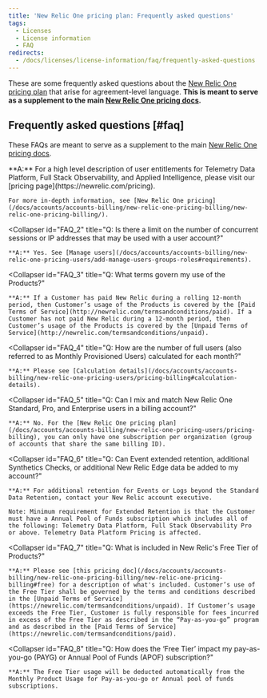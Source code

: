 ```yaml
---
title: 'New Relic One pricing plan: Frequently asked questions'
tags:
  - Licenses
  - License information
  - FAQ
redirects:
  - /docs/licenses/license-information/faq/frequently-asked-questions
---
```


These are some frequently asked questions about the [New Relic One pricing plan](/docs/accounts/accounts-billing/new-relic-one-pricing-users/pricing-billing) that arise for agreement-level language. **This is meant to serve as a supplement to the main [New Relic One pricing docs](/docs/accounts/accounts-billing/new-relic-one-pricing-users/pricing-billing).** 

## Frequently asked questions [#faq]

These FAQs are meant to serve as a supplement to the main [New Relic One pricing docs](/docs/accounts/accounts-billing/new-relic-one-pricing-users/pricing-billing).

<CollapserGroup>
  <Collapser
    id="FAQ_1"
    title="Q: Where can I find more information about New Relic One and related products?"
  >
    **A:** For a high level description of user entitlements for Telemetry Data Platform, Full Stack Observability, and Applied Intelligence, please visit our [pricing page](https://newrelic.com/pricing).

    For more in-depth information, see [New Relic One pricing](/docs/accounts/accounts-billing/new-relic-one-pricing-billing/new-relic-one-pricing-billing/).
  </Collapser>

  <Collapser
    id="FAQ_2"
    title="Q: Is there a limit on the number of concurrent sessions or IP addresses that may be used with a user account?"
  >
    **A:** Yes. See [Manage users](/docs/accounts/accounts-billing/new-relic-one-pricing-users/add-manage-users-groups-roles#requirements).
  </Collapser>

  <Collapser
    id="FAQ_3"
    title="Q: What terms govern my use of the Products?"
  >
    **A:** If a Customer has paid New Relic during a rolling 12-month period, then Customer’s usage of the Products is covered by the [Paid Terms of Service](http://newrelic.com/termsandconditions/paid). If a Customer has not paid New Relic during a 12-month period, then Customer’s usage of the Products is covered by the [Unpaid Terms of Service](http://newrelic.com/termsandconditions/unpaid).
  </Collapser>

  <Collapser
    id="FAQ_4"
    title="Q: How are the number of full users (also referred to as Monthly Provisioned Users) calculated for each month?"
  >
    **A:** Please see [Calculation details](/docs/accounts/accounts-billing/new-relic-one-pricing-users/pricing-billing#calculation-details).
  </Collapser>

  <Collapser
    id="FAQ_5"
    title="Q: Can I mix and match New Relic One Standard, Pro, and Enterprise users in a billing account?"
  >
    **A:** No. For the [New Relic One pricing plan](/docs/accounts/accounts-billing/new-relic-one-pricing-users/pricing-billing), you can only have one subscription per organization (group of accounts that share the same billing ID).
  </Collapser>

  <Collapser
    id="FAQ_6"
    title="Q: Can Event extended retention, additional Synthetics Checks, or additional New Relic Edge data be added to my account?"
  >
    **A:** For additional retention for Events or Logs beyond the Standard Data Retention, contact your New Relic account executive.

    Note: Minimum requirement for Extended Retention is that the Customer must have a Annual Pool of Funds subscription which includes all of the following: Telemetry Data Platform, Full Stack Observability Pro or above. Telemetry Data Platform Pricing is affected.
  </Collapser>

  <Collapser
    id="FAQ_7"
    title="Q: What is included in New Relic's Free Tier of Products?"
  >
    **A:** Please see [this pricing doc](/docs/accounts/accounts-billing/new-relic-one-pricing-billing/new-relic-one-pricing-billing#free) for a description of what's included. Customer’s use of the Free Tier shall be governed by the terms and conditions described in the [Unpaid Terms of Service](https://newrelic.com/termsandconditions/unpaid). If Customer’s usage exceeds the Free Tier, Customer is fully responsible for fees incurred in excess of the Free Tier as described in the “Pay-as-you-go” program and as described in the [Paid Terms of Service](https://newrelic.com/termsandconditions/paid).
  </Collapser>

  <Collapser
    id="FAQ_8"
    title="Q: How does the ‘Free Tier’ impact my pay-as-you-go (PAYG) or Annual Pool of Funds (APOF) subscription?"
  >
    **A:** The Free Tier usage will be deducted automatically from the Monthly Product Usage for Pay-as-you-go or Annual pool of funds subscriptions.
  </Collapser>
</CollapserGroup>
